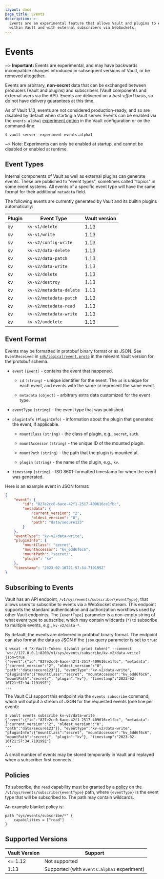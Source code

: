 ```yaml
---
layout: docs
page_title: Events
description: >-
  Events are an experimental feature that allows Vault and plugins to exchange arbitrary activity data
  within Vault and with external subscribers via WebSockets.
---
```


# Events

~> **Important:** Events are experimental, and may have backwards incompatible changes introduced in subsequent versions of Vault, or be removed altogether.

Events are arbitrary, **non-secret** data that can be exchanged between producers (Vault and plugins)
and subscribers (Vault components and external users via the API).
Events are delivered on a *best-effort* basis, so do not have delivery guarantees at this time.

As of Vault 1.13, events are not considered production-ready, and so are disabled by default when starting a Vault server.
Events can be enabled via the `events.alpha1` [experiment option](/vault/docs/configuration#experiments) in the Vault
configuration or on the command-line:

```shell-session
$ vault server -experiment events.alpha1
```

~> Note: Experiments can only be enabled at startup, and cannot be disabled or enabled at runtime.

## Event Types

<!-- This information will probably be migrated to the plugin pages eventually -->

Internal components of Vault as well as external plugins can generate events.
These are published to "event types", sometimes called "topics" in some event systems.
All events of a specific event type will have the same format for their
additional `metadata` field.

The following events are currently generated by Vault and its builtin plugins automatically:

| Plugin | Event Type              | Vault version |
| ------ | ----------------------- | ------------- |
| kv     | `kv-v1/delete`          | 1.13          |
| kv     | `kv-v1/write`           | 1.13          |
| kv     | `kv-v2/config-write`    | 1.13          |
| kv     | `kv-v2/data-delete`     | 1.13          |
| kv     | `kv-v2/data-patch`      | 1.13          |
| kv     | `kv-v2/data-write`      | 1.13          |
| kv     | `kv-v2/delete`          | 1.13          |
| kv     | `kv-v2/destroy`         | 1.13          |
| kv     | `kv-v2/metadata-delete` | 1.13          |
| kv     | `kv-v2/metadata-patch`  | 1.13          |
| kv     | `kv-v2/metadata-read`   | 1.13          |
| kv     | `kv-v2/metadata-write`  | 1.13          |
| kv     | `kv-v2/undelete`        | 1.13          |


## Event Format

Events may be formatted in protobuf binary format or as JSON.
See `EventReceived` in [`sdk/logical/event.proto`](https://github.com/hashicorp/vault/blob/main/sdk/logical/event.proto) in the relevant Vault version for the protobuf schema.

- `event` `(Event)` - contains the event that happened.

  - `id` `(string)` - unique identifier for the event. The `id` is unique for each event, and events with the same `id` represent the same event.

  - `metadata` `(object)` - arbitrary extra data customized for the event type.

- `eventType` `(string)` - the event type that was published.

- `pluginInfo` `(PluginInfo)` - information about the plugin that generated the event, if applicable.

  - `mountClass` `(string)` - the class of plugin, e.g., `secret`, `auth`.

  - `mountAccessor` `(string)` - the unique ID of the mounted plugin.

  - `mountPath` `(string)` - the path that the plugin is mounted at.

  - `plugin` `(string)` - the name of the plugin, e.g., `kv`.

- `timestamp` `(string)` - ISO 8601-formatted timestamp for when the event was generated.

Here is an example event in JSON format:

```json
{
    "event": {
        "id": "827e2cc0-6ace-42f1-2517-409616ce1fbc",
        "metadata": {
            "current_version": "2",
            "oldest_version": "0",
            "path": "data/secure123"
        }
    },
    "eventType": "kv-v2/data-write",
    "pluginInfo": {
        "mountClass": "secret",
        "mountAccessor": "kv_6dd6f6c6",
        "mountPath": "secret/",
        "plugin": "kv"
    },
    "timestamp": "2023-02-16T21:57:34.719199Z"
}
```

## Subscribing to Events

Vault has an API endpoint, `/v1/sys/events/subscribe/{eventType}`, that allows users to subscribe to events via a
WebSocket stream.
This endpoint supports the standard authentication and authorization workflows used by other Vault endpoints.
The `{eventType}` parameter is a non-empty string of what event type to subscribe, which may contain wildcards (`*`)
to subscribe to multiple events, e.g., `kv-v2/data-*`.

By default, the events are delivered in protobuf binary format.
The endpoint can also format the data as JSON if the `json` query parameter is set to `true`:

```shell-session
$ wscat -H "X-Vault-Token: $(vault print token)" --connect 'ws://127.0.0.1:8200/v1/sys/events/subscribe/kv-v2/data-write?json=true
{"event":{"id":"827e2cc0-6ace-42f1-2517-409616ce1fbc", "metadata":{"current_version":"2", "oldest_version":"0", "path":"data/secure123"}}, "eventType":"kv-v2/data-write", "pluginInfo":{"mountClass":"secret", "mountAccessor":"kv_6dd6f6c6", "mountPath":"secret/", "plugin":"kv"}, "timestamp":"2023-02-16T21:57:34.719199Z"}
...
```

The Vault CLI support this endpoint via the `events subscribe` command, which will output a stream of
JSON for the requested events (one line per event):

```shell-session
$ vault events subscribe kv-v2/data-write
{"event":{"id":"827e2cc0-6ace-42f1-2517-409616ce1fbc", "metadata":{"current_version":"2", "oldest_version":"0", "path":"data/secure123"}}, "eventType":"kv-v2/data-write", "pluginInfo":{"mountClass":"secret", "mountAccessor":"kv_6dd6f6c6", "mountPath":"secret/", "plugin":"kv"}, "timestamp":"2023-02-16T21:57:34.719199Z"}
...
```

A small number of events may be stored temporarily in Vault and replayed when a subscriber first connects.

## Policies

To subscribe, the `read` capability must be granted by a [policy](/vault/docs/concepts/policies)
on the `/v1/sys/events/subscribe/{eventType}` path, where `{eventType}` is the event type that will be
subscribed to. The path may contain wildcards.

An example blanket policy is:
```hcl
path "sys/events/subscribe/*" {
    capabilities = ["read"]
}
```


## Supported Versions

| Vault Version | Support                                     |
| ------------- | ------------------------------------------- |
| <= 1.12       | Not supported                               |
| 1.13          | Supported (with `events.alpha1` experiment) |